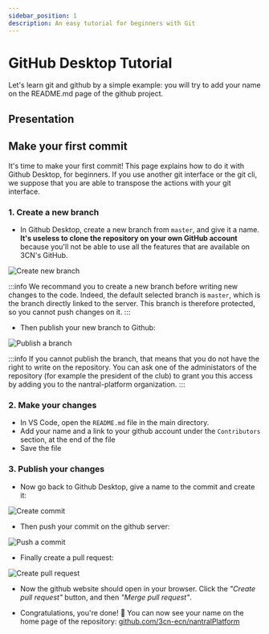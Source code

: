 ```yaml
---
sidebar_position: 1
description: An easy tutorial for beginners with Git
---
```


# GitHub Desktop Tutorial

Let's learn git and github by a simple example: you will try to add your
name on the README.md page of the github project.

## Presentation

## Make your first commit

It's time to make your first commit! This page explains how to do it with Github
Desktop, for beginners. If you use another git interface or the git cli, we
suppose that you are able to transpose the actions with your git interface.

### 1. Create a new branch

-  In Github Desktop, create a new branch from `master`, and give it a name. **It's useless to clone the repository on your own GitHub account** because you'll not be able to use all the features that are available on 3CN's GitHub.

![Create new branch](./new-branch-button-win.png)

:::info
We recommand you to create a new branch before writing new changes to the code. Indeed, the default selected branch
is `master`, which is the branch directly linked to the server. This branch is therefore protected, so you cannot
push changes on it.
:::

-  Then publish your new branch to Github:

![Publish a branch](./publish-branch-button.png)

:::info
If you cannot publish the branch, that means that you do not have the right to write on the repository.
You can ask one of the administators of the repository (for example the president of the club) to grant you
this access by adding you to the nantral-platform organization.
:::

### 2. Make your changes

-  In VS Code, open the `README.md` file in the main directory.
-  Add your name and a link to your github account under the `Contributors` section, at the end of the file
-  Save the file

### 3. Publish your changes

-  Now go back to Github Desktop, give a name to the commit and create it:

![Create commit](./commit-button.png)

-  Then push your commit on the github server:

![Push a commit](./push-origin-button.png)

-  Finally create a pull request:

![Create pull request](./create-pull-request.png)

-  Now the github website should open in your browser. Click the _"Create pull request"_ button, and then
   _"Merge pull request"_.

-  Congratulations, you're done! 🥳 You can now see your name on the home page of the repository:
   [github.com/3cn-ecn/nantralPlatform](https://github.com/3cn-ecn/nantralPlatform)
